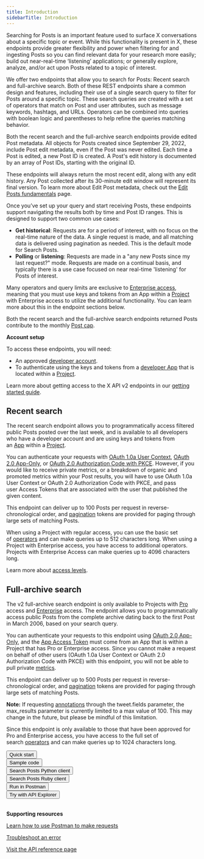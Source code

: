 ```yaml
---
title: Introduction
sidebarTitle: Introduction
---
```



Searching for Posts is an important feature used to surface X conversations about a specific topic or event. While this functionality is present in X, these endpoints provide greater flexibility and power when filtering for and ingesting Posts so you can find relevant data for your research more easily; build out near-real-time ‘listening’ applications; or generally explore, analyze, and/or act upon Posts related to a topic of interest. 

We offer two endpoints that allow you to search for Posts: Recent search and full-archive search. Both of these REST endpoints share a common design and features, including their use of a single search query to filter for Posts around a specific topic. These search queries are created with a set of operators that match on Post and user attributes, such as message keywords, hashtags, and URLs. Operators can be combined into queries with boolean logic and parentheses to help refine the queries matching behavior. 

Both the recent search and the full-archive search endpoints provide edited Post metadata. All objects for Posts created since September 29, 2022, include Post edit metadata, even if the Post was never edited. Each time a Post is edited, a new Post ID is created. A Post's edit history is documented by an array of Post IDs, starting with the original ID.

These endpoints will always return the most recent edit, along with any edit history. Any Post collected after its 30-minute edit window will represent its final version. To learn more about Edit Post metadata, check out the [Edit Posts fundamentals](/x-api/fundamentals/edit-posts) page.

Once you’ve set up your query and start receiving Posts, these endpoints support navigating the results both by time and Post ID ranges. This is designed to support two common use cases: 

* **Get historical**: Requests are for a period of interest, with no focus on the real-time nature of the data. A single request is made, and all matching data is delivered using pagination as needed. This is the default mode for Search Posts.
* **Polling** or **listening**: Requests are made in a "any new Posts since my last request?" mode. Requests are made on a continual basis, and typically there is a use case focused on near real-time 'listening' for Posts of interest.

Many operators and query limits are exclusive to [Enterprise access](/x-api/getting-started/about-x-api), meaning that you must use keys and tokens from an App within a [Project](/resources/fundamentals/projects) with Enterprise access to utilize the additional functionality. You can learn more about this in the endpoint sections below.

Both the recent search and the full-archive search endpoints returned Posts contribute to the monthly [Post cap](/x-api/fundamentals/post-cap).

**Account setup**

To access these endpoints, you will need:

* An approved [developer account](https://developer.x.com/en/portal/petition/essential/basic-info).
* To authenticate using the keys and tokens from a [developer App](/resources/fundamentals/developer-apps) that is located within a [Project](/resources/fundamentals/projects). 

Learn more about getting access to the X API v2 endpoints in our [getting started guide](/x-api/getting-started/getting-access).

## Recent search

The recent search endpoint allows you to programmatically access filtered public Posts posted over the last week, and is available to all developers who have a developer account and are using keys and tokens from an [App](/resources/fundamentals/developer-apps) within a [Project](/resources/fundamentals/projects).

You can authenticate your requests with [OAuth 1.0a User Context](/resources/fundamentals/authentication), [OAuth 2.0 App-Only](/resources/fundamentals/authentication#app-only-authentication-and-oauth-2-0-bearer-token), or [OAuth 2.0 Authorization Code with PKCE](resources/fundamentals/authentication#oauth-2-0-authorization-code-flow-with-pkce-2). However, if you would like to receive private metrics, or a breakdown of organic and promoted metrics within your Post results, you will have to use OAuth 1.0a User Context or OAuth 2.0 Authorization Code with PKCE, and pass user Access Tokens that are associated with the user that published the given content. 

This endpoint can deliver up to 100 Posts per request in reverse-chronological order, and [pagination](/x-api/posts/search/integrate/paginate) tokens are provided for paging through large sets of matching Posts. 

When using a Project with regular access, you can use the basic set of [operators](/x-api/posts/search/integrate/build-a-query) and can make queries up to 512 characters long. When using a Project with Enterprise access, you have access to additional operators. Projects with Enterprise Access can make queries up to 4096 characters long.

Learn more about [access levels](/x-api/getting-started/about-x-api).


## Full-archive search

The v2 full-archive search endpoint is only available to Projects with [Pro](/x-api/getting-started/about-x-api "Pro") access and [Enterprise](/x-api/getting-started/about-x-api) access. The endpoint allows you to programmatically access public Posts from the complete archive dating back to the first Post in March 2006, based on your search query.

You can authenticate your requests to this endpoint using [OAuth 2.0 App-Only](/resources/fundamentals/authentication#app-only-authentication-and-oauth-2-0-bearer-token), and the [App Access Token](/resources/fundamentals/authentication#using-and-generating-an-app-only-bearer-token) must come from an App that is within a Project that has Pro or Enterprise access. Since you cannot make a request on behalf of other users (OAuth 1.0a User Context or OAuth 2.0 Authorization Code with PKCE) with this endpoint, you will not be able to pull private [metrics](/x-api/fundamentals/metrics). 

This endpoint can deliver up to 500 Posts per request in reverse-chronological order, and [pagination](/x-api/posts/search/integrate/paginate) tokens are provided for paging through large sets of matching Posts.

**Note:** If requesting [annotations](/x-api/fundamentals/post-annotations) through the tweet.fields parameter, the max_results parameter is currently limited to a max value of 100. This may change in the future, but please be mindful of this limitation.

Since this endpoint is only available to those that have been approved for Pro and Enterprise access, you have access to the full set of search [operators](/x-api/posts/search/integrate/build-a-query) and can make queries up to 1024 characters long.

<Button href="/x-api/posts/search/quickstart/full-archive-search">
  Quick start
</Button>
<br/>
<Button href="https://github.com/xdevplatform/Twitter-API-v2-sample-code">
  Sample code
</Button>
<br/>
<Button href="https://github.com/xdevplatform/search-tweets-python">
  Search Posts Python client
</Button>
<br/>
<Button href="https://github.com/xdevplatform/search-tweets-ruby">
  Search Posts Ruby client
</Button>
<br/>
<Button href="https://t.co/twitter-api-postman">
  Run in Postman
</Button>
<br/>
<Button href="https://developer.x.com/apitools/api?endpoint=/2/tweets/search/recent&method=get">
  Try with API Explorer
</Button>
<br/>
<br/>

**Supporting resources**

[Learn how to use Postman to make requests](/tutorials/postman-getting-started)

[Troubleshoot an error](https://developer.x.com/en/support/x-api)

[Visit the API reference page](/x-api/posts/recent-search)